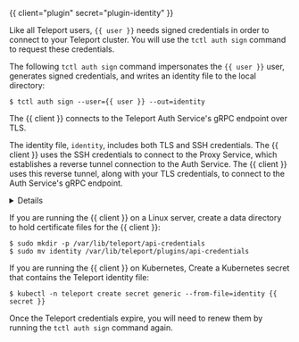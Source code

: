 {{ client="plugin" secret="plugin-identity" }}

Like all Teleport users, `{{ user }}` needs signed credentials in order to
connect to your Teleport cluster. You will use the `tctl auth sign` command to
request these credentials.

The following `tctl auth sign` command impersonates the `{{ user }}` user,
generates signed credentials, and writes an identity file to the local
directory:

```code
$ tctl auth sign --user={{ user }} --out=identity
```

The {{ client }} connects to the Teleport Auth Service's gRPC endpoint over TLS.

The identity file, `identity`, includes both TLS and SSH credentials. The
{{ client }} uses the SSH credentials to connect to the Proxy Service, which
establishes a reverse tunnel connection to the Auth Service. The {{ client }}
uses this reverse tunnel, along with your TLS credentials, to connect to the
Auth Service's gRPC endpoint.

<Details
  title="Certificate Lifetime"
>

  By default, `tctl auth sign` produces certificates with a relatively short
  lifetime. For production deployments, we suggest using [Machine
  ID](../../machine-id/introduction.mdx) to programmatically issue and renew
  certificates for your plugin. See our Machine ID [getting started
  guide](../../machine-id/getting-started.mdx) to learn more.

  Note that you cannot issue certificates that are valid longer than your existing credentials.
  For example, to issue certificates with a 1000-hour TTL, you must be logged in with a session that is
  valid for at least 1000 hours. This means your user must have a role allowing
  a `max_session_ttl` of at least 1000 hours (60000 minutes), and you must specify a `--ttl`
  when logging in:

  ```code
  $ tsh login --proxy=teleport.example.com --ttl=60060
  ```

</Details>

If you are running the {{ client }} on a Linux server, create a data directory
to hold certificate files for the {{ client }}:

```code
$ sudo mkdir -p /var/lib/teleport/api-credentials
$ sudo mv identity /var/lib/teleport/plugins/api-credentials
```

If you are running the {{ client }} on Kubernetes, Create a Kubernetes secret
that contains the Teleport identity file:

```code
$ kubectl -n teleport create secret generic --from-file=identity {{ secret }}
```

Once the Teleport credentials expire, you will need to renew them by running the
`tctl auth sign` command again.
